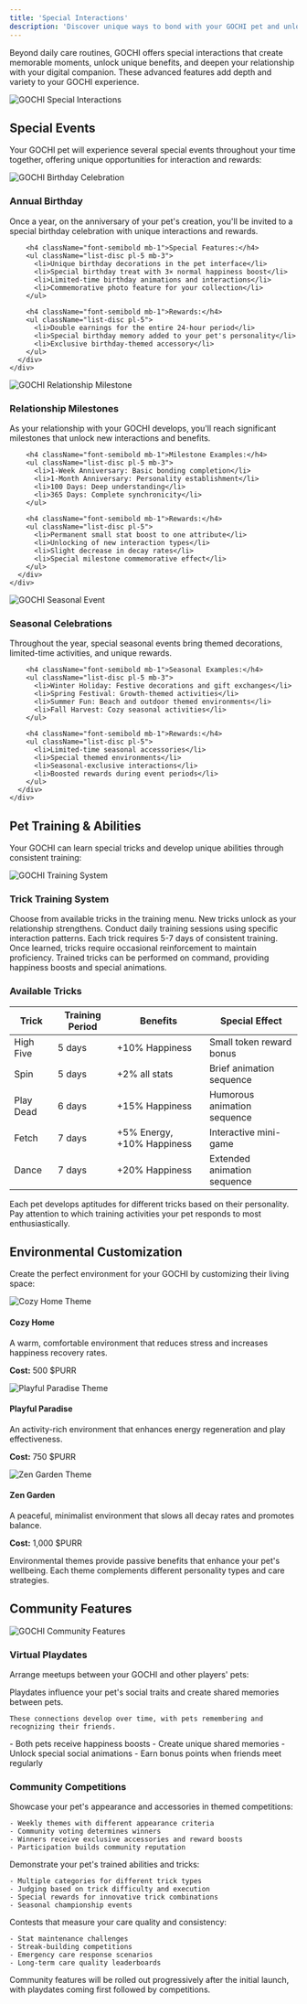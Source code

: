 ```yaml
---
title: 'Special Interactions'
description: 'Discover unique ways to bond with your GOCHI pet and unlock advanced features'
---
```


Beyond daily care routines, GOCHI offers special interactions that create memorable moments, unlock unique benefits, and deepen your relationship with your digital companion. These advanced features add depth and variety to your GOCHI experience.

<Frame caption="Special interactions create unique moments with your digital companion">
  <img src="https://sdmntpreastus2.oaiusercontent.com/files/00000000-4cd4-61f6-b370-5b2b2bb5aef0/raw?se=2025-04-10T20%3A14%3A09Z&sp=r&sv=2024-08-04&sr=b&scid=6e18c41f-22b2-55a6-a981-14d724fb9934&skoid=a3336399-497e-45e5-8f28-4b88ecca3d1f&sktid=a48cca56-e6da-484e-a814-9c849652bcb3&skt=2025-04-10T04%3A37%3A41Z&ske=2025-04-11T04%3A37%3A41Z&sks=b&skv=2024-08-04&sig=7/KoODjKUABFp7EpK4kIegnDw7YuaZsxo0B86PqCbQM%3D" alt="GOCHI Special Interactions" />
</Frame>

## Special Events

Your GOCHI pet will experience several special events throughout your time together, offering unique opportunities for interaction and rewards:

<Tabs>
  <Tab title="Birthday Celebration">
    <div className="grid grid-cols-1 md:grid-cols-3 gap-4">
      <div className="md:col-span-1">
        <img src="https://sdmntprsouthcentralus.oaiusercontent.com/files/00000000-8a7c-61f7-9d0c-d59efb8c6d75/raw?se=2025-04-10T20%3A13%3A32Z&sp=r&sv=2024-08-04&sr=b&scid=905f5f94-a4f0-50bc-9db6-717fabfe53cd&skoid=a3336399-497e-45e5-8f28-4b88ecca3d1f&sktid=a48cca56-e6da-484e-a814-9c849652bcb3&skt=2025-04-10T06%3A05%3A49Z&ske=2025-04-11T06%3A05%3A49Z&sks=b&skv=2024-08-04&sig=F77hIZHo4R0F4PYcjcxiN4q/Bjg8Wi1jVOX6OJqDhTI%3D" alt="GOCHI Birthday Celebration" className="rounded-lg" />
      </div>
      <div className="md:col-span-2">
        <h3 className="text-xl font-semibold mb-2">Annual Birthday</h3>
        <p className="mb-3">Once a year, on the anniversary of your pet's creation, you'll be invited to a special birthday celebration with unique interactions and rewards.</p>
        
        <h4 className="font-semibold mb-1">Special Features:</h4>
        <ul className="list-disc pl-5 mb-3">
          <li>Unique birthday decorations in the pet interface</li>
          <li>Special birthday treat with 3× normal happiness boost</li>
          <li>Limited-time birthday animations and interactions</li>
          <li>Commemorative photo feature for your collection</li>
        </ul>
        
        <h4 className="font-semibold mb-1">Rewards:</h4>
        <ul className="list-disc pl-5">
          <li>Double earnings for the entire 24-hour period</li>
          <li>Special birthday memory added to your pet's personality</li>
          <li>Exclusive birthday-themed accessory</li>
        </ul>
      </div>
    </div>
  </Tab>
  
  <Tab title="Relationship Milestones">
    <div className="grid grid-cols-1 md:grid-cols-3 gap-4">
      <div className="md:col-span-1">
        <img src="https://sdmntprukwest.oaiusercontent.com/files/00000000-b5b4-6243-99c4-152142213020/raw?se=2025-04-10T20%3A14%3A44Z&sp=r&sv=2024-08-04&sr=b&scid=e17063b7-b5f3-5682-b1a1-c7aa945ee54e&skoid=a3336399-497e-45e5-8f28-4b88ecca3d1f&sktid=a48cca56-e6da-484e-a814-9c849652bcb3&skt=2025-04-10T04%3A49%3A03Z&ske=2025-04-11T04%3A49%3A03Z&sks=b&skv=2024-08-04&sig=j6kesjW3Cot289vWgJ8IAcgR1Lx279Ck3i3BEirtASQ%3D" alt="GOCHI Relationship Milestone" className="rounded-lg" />
      </div>
      <div className="md:col-span-2">
        <h3 className="text-xl font-semibold mb-2">Relationship Milestones</h3>
        <p className="mb-3">As your relationship with your GOCHI develops, you'll reach significant milestones that unlock new interactions and benefits.</p>
        
        <h4 className="font-semibold mb-1">Milestone Examples:</h4>
        <ul className="list-disc pl-5 mb-3">
          <li>1-Week Anniversary: Basic bonding completion</li>
          <li>1-Month Anniversary: Personality establishment</li>
          <li>100 Days: Deep understanding</li>
          <li>365 Days: Complete synchronicity</li>
        </ul>
        
        <h4 className="font-semibold mb-1">Rewards:</h4>
        <ul className="list-disc pl-5">
          <li>Permanent small stat boost to one attribute</li>
          <li>Unlocking of new interaction types</li>
          <li>Slight decrease in decay rates</li>
          <li>Special milestone commemorative effect</li>
        </ul>
      </div>
    </div>
  </Tab>
  
  <Tab title="Seasonal Events">
    <div className="grid grid-cols-1 md:grid-cols-3 gap-4">
      <div className="md:col-span-1">
        <img src="https://sdmntpraustraliaeast.oaiusercontent.com/files/00000000-4360-61fa-b79f-60ab467a61d2/raw?se=2025-04-10T19%3A22%3A10Z&sp=r&sv=2024-08-04&sr=b&scid=bd030867-72d5-522b-8983-6d91006407d2&skoid=a3336399-497e-45e5-8f28-4b88ecca3d1f&sktid=a48cca56-e6da-484e-a814-9c849652bcb3&skt=2025-04-10T04%3A48%3A48Z&ske=2025-04-11T04%3A48%3A48Z&sks=b&skv=2024-08-04&sig=EG8ATGjej6a8U41QPTdld68AaYyn1wbIucOUGSGr4Nc%3D" alt="GOCHI Seasonal Event" className="rounded-lg" />
      </div>
      <div className="md:col-span-2">
        <h3 className="text-xl font-semibold mb-2">Seasonal Celebrations</h3>
        <p className="mb-3">Throughout the year, special seasonal events bring themed decorations, limited-time activities, and unique rewards.</p>
        
        <h4 className="font-semibold mb-1">Seasonal Examples:</h4>
        <ul className="list-disc pl-5 mb-3">
          <li>Winter Holiday: Festive decorations and gift exchanges</li>
          <li>Spring Festival: Growth-themed activities</li>
          <li>Summer Fun: Beach and outdoor themed environments</li>
          <li>Fall Harvest: Cozy seasonal activities</li>
        </ul>
        
        <h4 className="font-semibold mb-1">Rewards:</h4>
        <ul className="list-disc pl-5">
          <li>Limited-time seasonal accessories</li>
          <li>Special themed environments</li>
          <li>Seasonal-exclusive interactions</li>
          <li>Boosted rewards during event periods</li>
        </ul>
      </div>
    </div>
  </Tab>
</Tabs>

## Pet Training & Abilities

Your GOCHI can learn special tricks and develop unique abilities through consistent training:

<Frame caption="Training your pet unlocks special abilities and interactions">
  <img src="https://sdmntprwestus.oaiusercontent.com/files/00000000-4cf0-6230-8cda-0fcafff5c63b/raw?se=2025-04-10T20%3A19%3A56Z&sp=r&sv=2024-08-04&sr=b&scid=d92da172-64ad-5996-9663-36cf9017c023&skoid=a3336399-497e-45e5-8f28-4b88ecca3d1f&sktid=a48cca56-e6da-484e-a814-9c849652bcb3&skt=2025-04-10T06%3A06%3A01Z&ske=2025-04-11T06%3A06%3A01Z&sks=b&skv=2024-08-04&sig=7d0HrQsA6amTHGyS5QMB4UKOOMmEO6yRASteqGMUrRA%3D" alt="GOCHI Training System" />
</Frame>

### Trick Training System

<Steps>
  <Step title="Select a Trick">
    Choose from available tricks in the training menu. New tricks unlock as your relationship strengthens.
  </Step>
  <Step title="Training Sessions">
    Conduct daily training sessions using specific interaction patterns. Each trick requires 5-7 days of consistent training.
  </Step>
  <Step title="Reinforcement">
    Once learned, tricks require occasional reinforcement to maintain proficiency.
  </Step>
  <Step title="Performance">
    Trained tricks can be performed on command, providing happiness boosts and special animations.
  </Step>
</Steps>

### Available Tricks

| Trick | Training Period | Benefits | Special Effect |
|-------|-----------------|----------|----------------|
| High Five | 5 days | +10% Happiness | Small token reward bonus |
| Spin | 5 days | +2% all stats | Brief animation sequence |
| Play Dead | 6 days | +15% Happiness | Humorous animation sequence |
| Fetch | 7 days | +5% Energy, +10% Happiness | Interactive mini-game |
| Dance | 7 days | +20% Happiness | Extended animation sequence |

<Note>
Each pet develops aptitudes for different tricks based on their personality. Pay attention to which training activities your pet responds to most enthusiastically.
</Note>

## Environmental Customization

Create the perfect environment for your GOCHI by customizing their living space:

<div className="grid grid-cols-1 md:grid-cols-3 gap-4 mb-6">
  <div className="bg-slate-50 p-4 rounded-lg text-center">
    <img src="https://media.discordapp.net/attachments/1224667348620021830/1359971616632737914/photo_2025-04-01_17-20-19.jpg?ex=67f96bc4&is=67f81a44&hm=fd2b6c7cf2e4e3eed2728daaca9f1685100ebc48edb6d956c8457e1d7f734ad6&=&format=webp&width=810&height=1215" alt="Cozy Home Theme" className="rounded-lg mb-2 mx-auto" />
    <h4 className="font-semibold">Cozy Home</h4>
    <p className="text-sm">A warm, comfortable environment that reduces stress and increases happiness recovery rates.</p>
    <p className="text-sm mt-2"><strong>Cost:</strong> 500 $PURR</p>
  </div>
  
  <div className="bg-slate-50 p-4 rounded-lg text-center">
    <img src="https://media.discordapp.net/attachments/1224667348620021830/1359971617026867280/photo_2025-04-01_17-57-40.jpg?ex=67f96bc4&is=67f81a44&hm=4723b0903e199394cbfc00e66bfcaa683639bb2d48710da178440da0b9f2ca81&=&format=webp" alt="Playful Paradise Theme" className="rounded-lg mb-2 mx-auto" />
    <h4 className="font-semibold">Playful Paradise</h4>
    <p className="text-sm">An activity-rich environment that enhances energy regeneration and play effectiveness.</p>
    <p className="text-sm mt-2"><strong>Cost:</strong> 750 $PURR</p>
  </div>
  
  <div className="bg-slate-50 p-4 rounded-lg text-center">
    <img src="https://media.discordapp.net/attachments/1224667348620021830/1359971617395970210/photo_2025-04-01_18-01-47.jpg?ex=67f96bc4&is=67f81a44&hm=f56bb7fd7be087b7bd9167d4dc8b96cc1af7bfe8fea253c863d114825111bd46&=&format=webp" alt="Zen Garden Theme" className="rounded-lg mb-2 mx-auto" />
    <h4 className="font-semibold">Zen Garden</h4>
    <p className="text-sm">A peaceful, minimalist environment that slows all decay rates and promotes balance.</p>
    <p className="text-sm mt-2"><strong>Cost:</strong> 1,000 $PURR</p>
  </div>
</div>

<Note>
Environmental themes provide passive benefits that enhance your pet's wellbeing. Each theme complements different personality types and care strategies.
</Note>

## Community Features

<Frame caption="Connect with other GOCHI owners and showcase your pet">
  <img src="/images/community-features.png" alt="GOCHI Community Features" />
</Frame>

### Virtual Playdates

Arrange meetups between your GOCHI and other players' pets:

<CardGroup cols={2}>
  <Card title="Social Development" icon="users">
    Playdates influence your pet's social traits and create shared memories between pets.
    
    These connections develop over time, with pets remembering and recognizing their friends.
  </Card>
  <Card title="Playdate Benefits" icon="star">
    - Both pets receive happiness boosts
    - Create unique shared memories
    - Unlock special social animations
    - Earn bonus points when friends meet regularly
  </Card>
</CardGroup>

### Community Competitions

<Tabs>
  <Tab title="Beauty Contests">
    Showcase your pet's appearance and accessories in themed competitions:
    
    - Weekly themes with different appearance criteria
    - Community voting determines winners
    - Winners receive exclusive accessories and reward boosts
    - Participation builds community reputation
  </Tab>
  
  <Tab title="Talent Shows">
    Demonstrate your pet's trained abilities and tricks:
    
    - Multiple categories for different trick types
    - Judging based on trick difficulty and execution
    - Special rewards for innovative trick combinations
    - Seasonal championship events
  </Tab>
  
  <Tab title="Care Competitions">
    Contests that measure your care quality and consistency:
    
    - Stat maintenance challenges
    - Streak-building competitions
    - Emergency care response scenarios
    - Long-term care quality leaderboards
  </Tab>
</Tabs>

<Warning>
Community features will be rolled out progressively after the initial launch, with playdates coming first followed by competitions.
</Warning>
